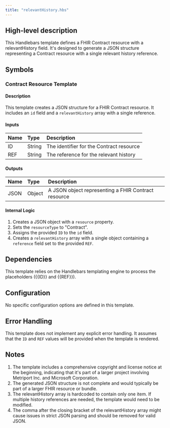 ```yaml
---
title: "relevantHistory.hbs"
---
```


## High-level description
This Handlebars template defines a FHIR Contract resource with a relevantHistory field. It's designed to generate a JSON structure representing a Contract resource with a single relevant history reference.

## Symbols

### Contract Resource Template
#### Description
This template creates a JSON structure for a FHIR Contract resource. It includes an `id` field and a `relevantHistory` array with a single reference.

#### Inputs
| Name | Type | Description |
|:-----|:-----|:------------|
| ID | String | The identifier for the Contract resource |
| REF | String | The reference for the relevant history |

#### Outputs
| Name | Type | Description |
|:-----|:-----|:------------|
| JSON | Object | A JSON object representing a FHIR Contract resource |

#### Internal Logic
1. Creates a JSON object with a `resource` property.
2. Sets the `resourceType` to "Contract".
3. Assigns the provided `ID` to the `id` field.
4. Creates a `relevantHistory` array with a single object containing a `reference` field set to the provided `REF`.

## Dependencies
This template relies on the Handlebars templating engine to process the placeholders ({{ID}} and {{REF}}).

## Configuration
No specific configuration options are defined in this template.

## Error Handling
This template does not implement any explicit error handling. It assumes that the `ID` and `REF` values will be provided when the template is rendered.

## Notes
1. The template includes a comprehensive copyright and license notice at the beginning, indicating that it's part of a larger project involving Metriport Inc. and Microsoft Corporation.
2. The generated JSON structure is not complete and would typically be part of a larger FHIR resource or bundle.
3. The relevantHistory array is hardcoded to contain only one item. If multiple history references are needed, the template would need to be modified.
4. The comma after the closing bracket of the relevantHistory array might cause issues in strict JSON parsing and should be removed for valid JSON.